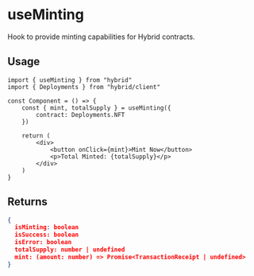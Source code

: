 # useMinting

Hook to provide minting capabilities for Hybrid contracts.

## Usage

```tsx
import { useMinting } from "hybrid"
import { Deployments } from "hybrid/client"

const Component = () => {
	const { mint, totalSupply } = useMinting({
		contract: Deployments.NFT
	})

	return (
		<div>
			<button onClick={mint}>Mint Now</button>
			<p>Total Minted: {totalSupply}</p>
		</div>
	)
}
```

## Returns

```json
{
  isMinting: boolean
  isSuccess: boolean
  isError: boolean
  totalSupply: number | undefined
  mint: (amount: number) => Promise<TransactionReceipt | undefined>
}
```
